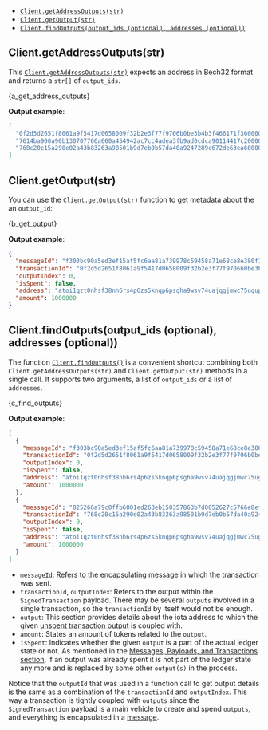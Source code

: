 
- [`Client.getAddressOutputs(str)`](#clientgetoutputstr)
- [`Client.getOutput(str)`](#clientgetoutputstr)
- [`Client.findOutputs(output_ids (optional), addresses (optional))`](#clientfindoutputsoutput_ids-optional-addresses-optional):

## Client.getAddressOutputs(str)

This [`Client.getAddressOutputs(str)`](./../libraries/nodejs/api_reference#getaddressoutputsaddress-options-promisestring) expects an address in Bech32 format and returns a `str[]` of `output_ids`.

<CodeBlock className="language-javascript">{a_get_address_outputs}</CodeBlock>

**Output example**:

```json
[
  "0f2d5d2651f8061a9f5417d0658009f32b2e3f77f9706b0be3b4b3f466171f360000",
  "7614ba900a90b130707766a660a454942ac7cc4adea3fb9ad0cdca90114417c20000",
  "768c20c15a290e02a43b83263a98501b9d7eb0b57da40a9247289c672de63ea60000"
]
```

## Client.getOutput(str)

You can use the [`Client.getOutput(str)`](./../libraries/nodejs/api_reference#getoutputoutputid-promise) function to get metadata about the an `output_id`:

<CodeBlock className="language-javascript">{b_get_output}</CodeBlock>

**Output example**:

```json
{
  "messageId": "f303bc90a5ed3ef15af5fc6aa81a739978c59458a71e68ce8e380f1f534da1e6",
  "transactionId": "0f2d5d2651f8061a9f5417d0658009f32b2e3f77f9706b0be3b4b3f466171f36",
  "outputIndex": 0,
  "isSpent": false,
  "address": "atoi1qzt0nhsf38nh6rs4p6zs5knqp6psgha9wsv74uajqgjmwc75ugupx3y7x0r",
  "amount": 1000000
}
```

## Client.findOutputs(output_ids (optional), addresses (optional))

The function [`Client.findOutputs()`](./../libraries/nodejs/api_reference#findoutputsoutputids-addresses-promiseoutputmetadata) is a convenient shortcut combining both `Client.getAddressOutputs(str)` and
`Client.getOutput(str)` methods in a single call. It supports two arguments, a list of `output_ids` or a list of
`addresses`.

<CodeBlock className="language-javascript">{c_find_outputs}</CodeBlock>

**Output example**:

```json
[
  {
    "messageId": "f303bc90a5ed3ef15af5fc6aa81a739978c59458a71e68ce8e380f1f534da1e6",
    "transactionId": "0f2d5d2651f8061a9f5417d0658009f32b2e3f77f9706b0be3b4b3f466171f36",
    "outputIndex": 0,
    "isSpent": false,
    "address": "atoi1qzt0nhsf38nh6rs4p6zs5knqp6psgha9wsv74uajqgjmwc75ugupx3y7x0r",
    "amount": 1000000
  },
  {
    "messageId": "825266a79c0ffb6001ed263eb150357863b7d0052627c5766e8ef5acd6fed533",
    "transactionId": "768c20c15a290e02a43b83263a98501b9d7eb0b57da40a9247289c672de63ea6",
    "outputIndex": 0,
    "isSpent": false,
    "address": "atoi1qzt0nhsf38nh6rs4p6zs5knqp6psgha9wsv74uajqgjmwc75ugupx3y7x0r",
    "amount": 1000000
  }
]
```

- `messageId`: Refers to the encapsulating message in which the transaction was sent.
- `transactionId`, `outputIndex`: Refers to the output within the `SignedTransaction` payload. There may be several
  `outputs` involved in a single transaction, so the `transactionId` by itself would not be enough.
- `output`: This section provides details about the iota address to which the given
  [unspent transaction output](../../../explanations/messages_payloads_and_transactions.md#unspent-transaction-output-utxo) is coupled with.
- `amount`: States an amount of tokens related to the `output`.
- `isSpent`: Indicates whether the given `output` is a part of the actual ledger state or not. As mentioned in the
  [Messages, Payloads, and Transactions section](../../../explanations/messages_payloads_and_transactions.md#unspent-transaction-output-utxo),
  if an output was already spent it is not part of the ledger state any more and is replaced by some other `output(s)`
  in the process.

Notice that the `outputId` that was used in a function call to get output details is the same as a combination of the
`transactionId` and `outputIndex`. This way a transaction is tightly coupled with `outputs` since the
`SignedTransaction` payload is a main vehicle to create and spend `outputs`, and everything is encapsulated in a
[message](../../../explanations/messages_payloads_and_transactions.md#Messages).
